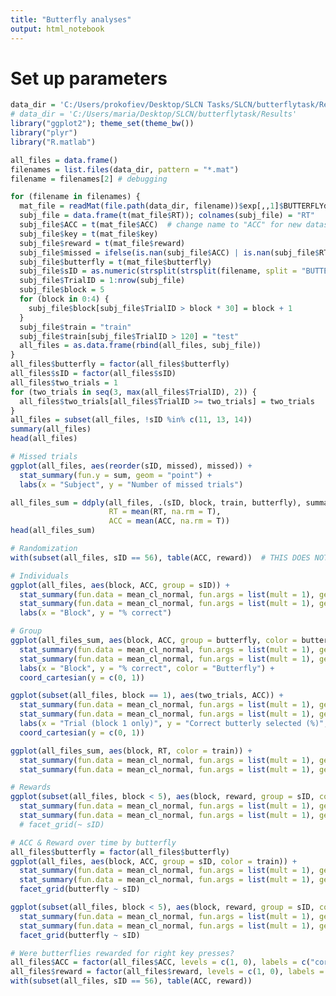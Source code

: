 ```yaml
---
title: "Butterfly analyses"
output: html_notebook
---
```


# Set up parameters

```r
data_dir = 'C:/Users/prokofiev/Desktop/SLCN Tasks/SLCN/butterflytask/Results'
# data_dir = 'C:/Users/maria/Desktop/SLCN/butterflytask/Results'
library("ggplot2"); theme_set(theme_bw())
library("plyr")
library("R.matlab")
```

```r
all_files = data.frame()
filenames = list.files(data_dir, pattern = "*.mat")
filename = filenames[2] # debugging

for (filename in filenames) {
  mat_file = readMat(file.path(data_dir, filename))$exp[,,1]$BUTTERFLYdata[,,1]
  subj_file = data.frame(t(mat_file$RT)); colnames(subj_file) = "RT"
  subj_file$ACC = t(mat_file$ACC)  # change name to "ACC" for new datasets!
  subj_file$key = t(mat_file$key)
  subj_file$reward = t(mat_file$reward)
  subj_file$missed = ifelse(is.nan(subj_file$ACC) | is.nan(subj_file$RT), 1, 0)
  subj_file$butterfly = t(mat_file$butterfly)
  subj_file$sID = as.numeric(strsplit(strsplit(filename, split = "BUTTERFLY_")[[1]][2], ".mat")[[1]])
  subj_file$TrialID = 1:nrow(subj_file)
  subj_file$block = 5
  for (block in 0:4) {
    subj_file$block[subj_file$TrialID > block * 30] = block + 1
  }
  subj_file$train = "train"
  subj_file$train[subj_file$TrialID > 120] = "test"
  all_files = as.data.frame(rbind(all_files, subj_file))
}
all_files$butterfly = factor(all_files$butterfly)
all_files$sID = factor(all_files$sID)
all_files$two_trials = 1
for (two_trials in seq(3, max(all_files$TrialID), 2)) {
  all_files$two_trials[all_files$TrialID >= two_trials] = two_trials
}
all_files = subset(all_files, !sID %in% c(11, 13, 14))
summary(all_files)
head(all_files)
```

```r
# Missed trials
ggplot(all_files, aes(reorder(sID, missed), missed)) +
  stat_summary(fun.y = sum, geom = "point") +
  labs(x = "Subject", y = "Number of missed trials")

all_files_sum = ddply(all_files, .(sID, block, train, butterfly), summarize,
                      RT = mean(RT, na.rm = T),
                      ACC = mean(ACC, na.rm = T))
head(all_files_sum)

# Randomization
with(subset(all_files, sID == 56), table(ACC, reward))  # THIS DOES NOT WORK!!!! FIX IT!!!
```
```r
# Individuals
ggplot(all_files, aes(block, ACC, group = sID)) +
  stat_summary(fun.data = mean_cl_normal, fun.args = list(mult = 1), geom = "line") +
  stat_summary(fun.data = mean_cl_normal, fun.args = list(mult = 1), geom = "pointrange") +
  labs(x = "Block", y = "% correct")

# Group
ggplot(all_files_sum, aes(block, ACC, group = butterfly, color = butterfly)) +
  stat_summary(fun.data = mean_cl_normal, fun.args = list(mult = 1), geom = "line") +
  stat_summary(fun.data = mean_cl_normal, fun.args = list(mult = 1), geom = "pointrange") +
  labs(x = "Block", y = "% correct", color = "Butterfly") +
  coord_cartesian(y = c(0, 1))

ggplot(subset(all_files, block == 1), aes(two_trials, ACC)) +
  stat_summary(fun.data = mean_cl_normal, fun.args = list(mult = 1), geom = "line") +
  stat_summary(fun.data = mean_cl_normal, fun.args = list(mult = 1), geom = "pointrange") +
  labs(x = "Trial (block 1 only)", y = "Correct butterly selected (%)", color = "Butterfly") +
  coord_cartesian(y = c(0, 1))
```
```r
ggplot(all_files_sum, aes(block, RT, color = train)) +
  stat_summary(fun.data = mean_cl_normal, fun.args = list(mult = 1), geom = "line") +
  stat_summary(fun.data = mean_cl_normal, fun.args = list(mult = 1), geom = "pointrange")

# Rewards
ggplot(subset(all_files, block < 5), aes(block, reward, group = sID, color = sID)) +
  stat_summary(fun.data = mean_cl_normal, fun.args = list(mult = 1), geom = "line") +
  stat_summary(fun.data = mean_cl_normal, fun.args = list(mult = 1), geom = "pointrange") #+
  # facet_grid(~ sID)

# ACC & Reward over time by butterfly
all_files$butterfly = factor(all_files$butterfly)
ggplot(all_files, aes(block, ACC, group = sID, color = train)) +
  stat_summary(fun.data = mean_cl_normal, fun.args = list(mult = 1), geom = "line") +
  stat_summary(fun.data = mean_cl_normal, fun.args = list(mult = 1), geom = "pointrange") +
  facet_grid(butterfly ~ sID)

ggplot(subset(all_files, block < 5), aes(block, reward, group = sID, color = train)) +
  stat_summary(fun.data = mean_cl_normal, fun.args = list(mult = 1), geom = "line") +
  stat_summary(fun.data = mean_cl_normal, fun.args = list(mult = 1), geom = "pointrange") +
  facet_grid(butterfly ~ sID)
```
```r
# Were butterflies rewarded for right key presses?
all_files$ACC = factor(all_files$ACC, levels = c(1, 0), labels = c("cor", "incor"))
all_files$reward = factor(all_files$reward, levels = c(1, 0), labels = c("rew", "norew"))
with(subset(all_files, sID == 56), table(ACC, reward))

```

